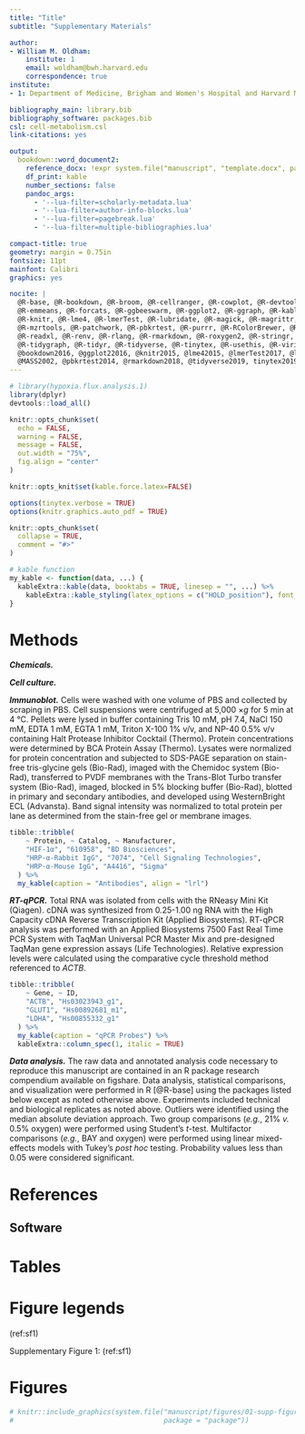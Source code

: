 ```yaml
---
title: "Title"
subtitle: "Supplementary Materials"

author:
- William M. Oldham: 
    institute: 1
    email: woldham@bwh.harvard.edu
    correspondence: true
institute:
- 1: Department of Medicine, Brigham and Women's Hospital and Harvard Medical School, Boston, MA

bibliography_main: library.bib
bibliography_software: packages.bib
csl: cell-metabolism.csl
link-citations: yes

output: 
  bookdown::word_document2:
    reference_docx: !expr system.file("manuscript", "template.docx", package = "Copeland.2021.hypoxia.flux")
    df_print: kable
    number_sections: false
    pandoc_args:
      - '--lua-filter=scholarly-metadata.lua'
      - '--lua-filter=author-info-blocks.lua'
      - '--lua-filter=pagebreak.lua'
      - '--lua-filter=multiple-bibliographies.lua'

compact-title: true
geometry: margin = 0.75in
fontsize: 11pt
mainfont: Calibri
graphics: yes

nocite: |
  @R-base, @R-bookdown, @R-broom, @R-cellranger, @R-cowplot, @R-devtools, @R-dplyr, 
  @R-emmeans, @R-forcats, @R-ggbeeswarm, @R-ggplot2, @R-ggraph, @R-kableExtra, 
  @R-knitr, @R-lme4, @R-lmerTest, @R-lubridate, @R-magick, @R-magrittr, @R-MASS, 
  @R-mzrtools, @R-patchwork, @R-pbkrtest, @R-purrr, @R-RColorBrewer, @R-readr, 
  @R-readxl, @R-renv, @R-rlang, @R-rmarkdown, @R-roxygen2, @R-stringr, @R-tibble, 
  @R-tidygraph, @R-tidyr, @R-tidyverse, @R-tinytex, @R-usethis, @R-viridis, @R-wmo, 
  @bookdown2016, @ggplot22016, @knitr2015, @lme42015, @lmerTest2017, @lubridate2011, 
  @MASS2002, @pbkrtest2014, @rmarkdown2018, @tidyverse2019, tinytex2019
---
```


```r
# library(hypoxia.flux.analysis.1)
library(dplyr)
devtools::load_all()

knitr::opts_chunk$set(
  echo = FALSE, 
  warning = FALSE, 
  message = FALSE, 
  out.width = "75%", 
  fig.align = "center"
)

knitr::opts_knit$set(kable.force.latex=FALSE)

options(tinytex.verbose = TRUE)
options(knitr.graphics.auto_pdf = TRUE)

knitr::opts_chunk$set(
  collapse = TRUE,
  comment = "#>"
)

# kable function
my_kable <- function(data, ...) {
  kableExtra::kable(data, booktabs = TRUE, linesep = "", ...) %>% 
    kableExtra::kable_styling(latex_options = c("HOLD_position"), font_size = 11)
}
```

# Methods

__*Chemicals.*__ 

__*Cell culture.*__ 

__*Immunoblot.*__ Cells were washed with one volume of PBS and collected by scraping in PBS. Cell suspensions were centrifuged at 5,000 ×*g* for 5 min at 4 °C. Pellets were lysed in buffer containing Tris 10 mM, pH 7.4, NaCl 150 mM, EDTA 1 mM, EGTA 1 mM, Triton X-100 1% v/v, and NP-40 0.5% v/v containing Halt Protease Inhibitor Cocktail (Thermo). Protein concentrations were determined by BCA Protein Assay (Thermo). Lysates were normalized for protein concentration and subjected to SDS-PAGE separation on stain-free tris-glycine gels (Bio-Rad), imaged with the Chemidoc system (Bio-Rad), transferred to PVDF membranes with the Trans-Blot Turbo transfer system (Bio-Rad), imaged, blocked in 5% blocking buffer (Bio-Rad), blotted in primary and secondary antibodies, and developed using WesternBright ECL (Advansta). Band signal intensity was normalized to total protein per lane as determined from the stain-free gel or membrane images.

```r
tibble::tribble(
    ~ Protein, ~ Catalog, ~ Manufacturer, 
    "HIF-1α", "610958", "BD Biosciences", 
    "HRP-α-Rabbit IgG", "7074", "Cell Signaling Technologies", 
    "HRP-α-Mouse IgG", "A4416", "Sigma"
  ) %>% 
  my_kable(caption = "Antibodies", align = "lrl")
```

__*RT-qPCR.*__ Total RNA was isolated from cells with the RNeasy Mini Kit (Qiagen). cDNA was synthesized from 0.25-1.00 ng RNA with the High Capacity cDNA Reverse Transcription Kit (Applied Biosystems). RT-qPCR analysis was performed with an Applied Biosystems 7500 Fast Real Time PCR System with TaqMan Universal PCR Master Mix and pre-designed TaqMan gene expression assays (Life Technologies). Relative expression levels were calculated using the comparative cycle threshold method referenced to *ACTB*. 

```r
tibble::tribble(
    ~ Gene, ~ ID, 
    "ACTB", "Hs03023943_g1", 
    "GLUT1", "Hs00892681_m1", 
    "LDHA", "Hs00855332_g1"
  ) %>% 
  my_kable(caption = "qPCR Probes") %>% 
  kableExtra::column_spec(1, italic = TRUE)
```

__*Data analysis.*__ The raw data and annotated analysis code necessary to reproduce this manuscript are contained in an R package research compendium available on figshare. Data analysis, statistical comparisons, and visualization were performed in R [@R-base] using the packages listed below except as noted otherwise above. Experiments included technical and biological replicates as noted above. Outliers were identified using the median absolute deviation approach. Two group comparisons (*e.g.*, 21% *v.* 0.5% oxygen) were performed using Student's *t*-test. Multifactor comparisons (*e.g.*, BAY and oxygen) were performed using linear mixed-effects models with Tukey's *post hoc* testing. Probability values less than 0.05 were considered significant.  

\newpage

# References

::: {#refs_main} 
:::

## Software

::: {#refs_software} 
:::

\newpage

# Tables
         
\newpage

# Figure legends

(ref:sf1) 

Supplementary Figure 1: (ref:sf1)

\newpage

# Figures

```r
# knitr::include_graphics(system.file("manuscript/figures/01-supp-figure.pdf", 
#                                     package = "package"))
```

\newpage
